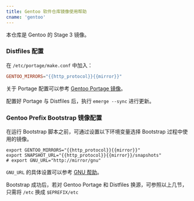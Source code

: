```yaml
---
title: Gentoo 软件仓库镜像使用帮助
cname: 'gentoo'
---
```


本仓库是 Gentoo 的 Stage 3 镜像。

### Distfiles 配置

在 `/etc/portage/make.conf` 中加入：

<CodeBlock>

```conf
GENTOO_MIRRORS="{{http_protocol}}{{mirror}}"
```

</CodeBlock>

关于 Portage 配置可以参考 [Gentoo Portage 镜像](/gentoo-portage/)。

配置好 Portage 与 Distfiles 后，执行 `emerge --sync` 进行更新。

### Gentoo Prefix Bootstrap 镜像配置

在运行 Bootstrap 脚本之前，可通过设置以下环境变量选择 Bootstrap 过程中使用的镜像。

<CodeBlock>

```
export GENTOO_MIRRORS="{{http_protocol}}{{mirror}}"
export SNAPSHOT_URL="{{http_protocol}}{{mirror}}/snapshots"
# export GNU_URL="http://mirror/gnu"
```

</CodeBlock>

`GNU_URL` 的具体设置可以参考 [GNU 帮助](/gnu/)。

Bootstrap 成功后，若对 Gentoo Portage 和 Distfiles 换源，可参照以上几节，只需将 `/etc` 换成 `$EPREFIX/etc`
